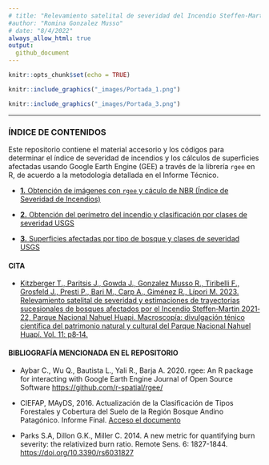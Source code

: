 ```yaml
---
# title: "Relevamiento satelital de severidad del Incendio Steffen-Martin 2021-22"
#author: "Romina Gonzalez Musso"
# date: "8/4/2022"
always_allow_html: true
output:
  github_document
---
```


```r
knitr::opts_chunk$set(echo = TRUE)
```

```r

knitr::include_graphics("_images/Portada_1.png")

```

```r

knitr::include_graphics("_images/Portada_3.png")

```

----------------------------------------
### **ÍNDICE DE CONTENIDOS**

Este repositorio contiene el material accesorio y los códigos para determinar el índice de severidad de incendios y los cálculos de superficies afectadas usando Google Earth Engine (GEE) a través de la librería `rgee` en R, de acuerdo a la metodología detallada en el Informe Técnico.

- [**1.** Obtención de imágenes con `rgee` y cáculo de NBR (Índice de Severidad de Incendios)](https://github.com/romina-gonzalez-musso/Severidad_IncendioLagoMartin/tree/master/_mds/1_Imagenes_rgee.md)

- [**2.** Obtención del perímetro del incendio y clasificación por clases de severidad USGS ](https://github.com/romina-gonzalez-musso/Severidad_IncendioLagoMartin/tree/master/_mds/2_NBR.md)

- [**3.** Superficies afectadas por tipo de bosque y clases de severidad USGS ](https://github.com/romina-gonzalez-musso/Severidad_IncendioLagoMartin/tree/master/_mds/3_Tipos_ftales.md)


#### **CITA**

- [Kitzberger T., Paritsis J., Gowda J., Gonzalez Musso R., Tiribelli F., Grosfeld J., Presti P., Bari M., Carp A., Giménez R., Lípori M. 2023. Relevamiento satelital de severidad y estimaciones de trayectorias sucesionales de bosques afectados por el Incendio Steffen‐Martin 2021‐22, Parque Nacional Nahuel Huapi. Macroscopía: divulgación ténico científica del patrimonio natural y cultural del Parque Nacional Nahuel Huapí. Vol. 11: p8‐14.](https://www.nahuelhuapi.gov.ar/multimedios/macroscopia_11.pdf)


#### **BIBLIOGRAFÍA MENCIONADA EN EL REPOSITORIO**

- Aybar C., Wu Q., Bautista L., Yali R., Barja A. 2020. rgee: An R package for interacting with Google Earth Engine Journal of Open Source Software [https://github.com/r-spatial/rgee/](https://github.com/r-spatial/rgee/)

- CIEFAP, MAyDS, 2016. Actualización de la Clasificación de Tipos Forestales y Cobertura del Suelo de la Región Bosque Andino Patagónico. Informe Final. [Acceso el documento](https://www.argentina.gob.ar/sites/default/files/informe_final_ccs_bap_20160712.pdf)

- Parks S.A, Dillon G.K., Miller C. 2014. A new metric for quantifying burn severity: the relativized burn ratio. Remote Sens. 6: 1827-1844. [https://doi.org/10.3390/rs6031827](https://doi.org/10.3390/rs6031827)


